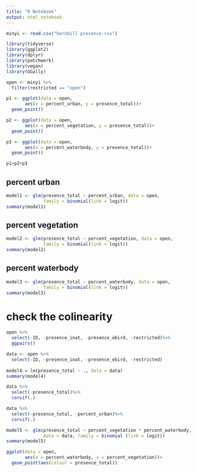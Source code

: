 ```yaml
---
title: "R Notebook"
output: html_notebook
---
```


```r
minyi <- read.csv("hornbill presence.csv")
```

```r
library(tidyverse)
library(ggplot2)
library(dplyr)
library(patchwork)
library(vegan)
library(GGally)
```

```r
open <- minyi %>%
  filter(restricted == "open")
```

```r
p1 <- ggplot(data = open, 
       aes(x = percent_urban, y = presence_total))+
  geom_point()

p2 <- ggplot(data = open, 
       aes(x = percent_vegetation, y = presence_total))+
  geom_point()

p3 <- ggplot(data = open, 
       aes(x = percent_waterbody, y = presence_total))+
  geom_point()

p1+p2+p3

```
## percent urban 
```r
model1 <- glm(presence_total ~ percent_urban, data = open, 
              family = binomial(link = logit))
summary(model1)
```

## percent vegetation 
```r
model2 <- glm(presence_total ~ percent_vegetation, data = open, 
              family = binomial(link = logit))
summary(model2)
```

## percent waterbody 

```r
model3 <- glm(presence_total ~ percent_waterbody, data = open, 
              family = binomial(link = logit))
summary(model3)
```


# check the colinearity 
```r
open %>%
  select(-ID, -presence_inat, -presence_ebird, -restricted)%>%
  ggpairs()
```
```r

data <- open %>%
  select(-ID, -presence_inat, -presence_ebird, -restricted)
  
model4 = lm(presence_total ~ ., data = data)
summary(model4)

```
```r
data %>%
  select(-presence_total)%>%
  corvif(.)

data %>%
  select(-presence_total, -percent_urban)%>%
  corvif(.)
```
```r
model5 <- glm(presence_total ~ percent_vegetation * percent_waterbody,
              data = data, family = binomial (link = logit))
summary(model5)
```

```r
ggplot(data = open, 
       aes(x = percent_waterbody, y = percent_vegetation))+
  geom_point(aes(colour = presence_total))
```


